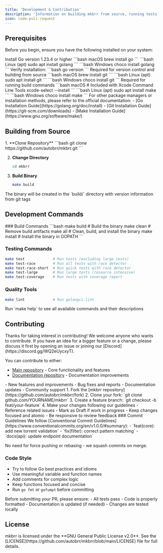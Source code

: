 ```yaml
---
title: 'Development & Contribution'
description: 'Information on building mkbrr from source, running tests, and contributing.'
icon: code-pull-request
---
```


## Prerequisites

Before you begin, ensure you have the following installed on your system:

<Steps>
  <Step title="Install Go" icon="golang">
    Install Go version 1.23.4 or higher
    <CodeGroup>
      ```bash macOS
      brew install go
      ```
      ```bash Linux (apt)
      sudo apt install golang
      ```
      ```bash Windows
      choco install golang
      ```
    </CodeGroup>
    Verify installation:
    ```bash
    go version
    ```
  </Step>

  <Step title="Install Git" icon="git">
    Required for version control and building from source
    <CodeGroup>
      ```bash macOS
      brew install git
      ```
      ```bash Linux (apt)
      sudo apt install git
      ```
      ```bash Windows
      choco install git
      ```
    </CodeGroup>
  </Step>

  <Step title="Install Make" icon="terminal">
    Required for running build commands
    <CodeGroup>
      ```bash macOS
      # Included with Xcode Command Line Tools
      xcode-select --install
      ```
      ```bash Linux (apt)
      sudo apt install make
      ```
      ```bash Windows
      choco install make
      ```
    </CodeGroup>
  </Step>
</Steps>

<Note>
  For other package managers or installation methods, please refer to the official documentation:
  - [Go Installation Guide](https://golang.org/doc/install)
  - [Git Installation Guide](https://git-scm.com/downloads)
  - [Make Installation Guide](https://www.gnu.org/software/make/)
</Note>

## Building from Source

<Steps>
  1. **Clone Repository**
     ```bash
     git clone https://github.com/autobrr/mkbrr.git
     ```
  
  2. **Change Directory**
     ```bash
     cd mkbrr
     ```
  
  3. **Build Binary**
     ```bash
     make build
     ```
</Steps>

<Info>
  The binary will be created in the `build/` directory with version information from git tags
</Info>

## Development Commands

<Accordion title="Common Commands Reference" icon="terminal">
  ### Build Commands
  ```bash
  make build          # Build the binary
  make clean          # Remove build artifacts
  make all            # Clean, build, and install the binary
  make install        # Install the binary in GOPATH
  ```

  ### Testing Commands
  ```bash
  make test             # Run tests (excluding large tests)
  make test-race        # Run all tests with race detector
  make test-race-short  # Run quick tests with race detector
  make test-large       # Run large tests (resource intensive)
  make test-coverage    # Run tests with coverage report
  ```

  ### Quality Tools
  ```bash
  make lint             # Run golangci-lint
  ```
</Accordion>

<Tip>
  Run `make help` to see all available commands and their descriptions
</Tip>

## Contributing

<Note>
Thanks for taking interest in contributing! We welcome anyone who wants to contribute. If you have an idea for a bigger feature or a change, please discuss it first by opening an issue or joining our [Discord](https://discord.gg/WQ2eUycxyT).

You can contribute to either:
- [Main repository](https://github.com/autobrr/mkbrr) - Core functionality and features
- [Documentation repository](https://github.com/s0up4200/mkbrr.com) - Documentation improvements
</Note>

<Steps>
  <Step title="Ways to Contribute" icon="handshake-angle">
    - <Icon icon="code" /> New features and improvements
    - <Icon icon="bug" /> Bug fixes and reports
    - <Icon icon="book" /> Documentation updates
    - <Icon icon="comments" /> Community support
  </Step>

  <Step title="Getting Started" icon="rocket">
    1. Fork the [mkbrr repository](https://github.com/autobrr/mkbrr/fork)
    2. Clone your fork: `git clone github.com/YOURNAME/mkbrr`
    3. Create a feature branch: `git checkout -b feat/your-feature`
    4. Make your changes following our guidelines
  </Step>

  <Step title="Submit Changes" icon="code-pull-request">
    - Reference related issues
    - Mark as Draft if work in progress
    - Keep changes focused and atomic
    - Be responsive to review feedback
  </Step>
</Steps>

<Accordion title="Development Guidelines">
  ### Commit Guidelines
  We follow [Conventional Commit Guidelines](https://www.conventionalcommits.org/en/v1.0.0/#summary):
  - `feat(core): add new torrent validation`
  - `fix(filter): correct pattern matching`
  - `docs(api): update endpoint documentation`
  
  No need for force pushing or rebasing - we squash commits on merge.

  ### Code Style
  - Try to follow Go best practices and idioms
  - Use meaningful variable and function names
  - Add comments for complex logic
  - Keep functions focused and concise
  - Run `go fmt` or `gofumpt` before committing
</Accordion>

<Warning>
Before submitting your PR, please ensure:
- All tests pass
- Code is properly formatted
- Documentation is updated (if needed)
- Changes are tested locally
</Warning>

## License

<Note>
mkbrr is licensed under the **GNU General Public License v2.0**. 
See the [LICENSE](https://github.com/autobrr/mkbrr/blob/main/LICENSE) file for full details.
</Note>
